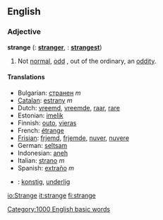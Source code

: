 ==English==

===Adjective===
'''strange'''  ({{compar}}: '''[[stranger]]''', {{superl}}: '''[[strangest]]''')
# Not [[normal]], [[odd]] , out of the ordinary, an [[oddity]].

====Translations====
*Bulgarian: [[странен]] ''m''
*[[Catalan]]: [[estrany]] ''m''
*Dutch: [[vreemd]], [[vreemde]], [[raar]], [[rare]]
*Estonian: [[imelik]]
*Finnish: [[outo]], [[vieras]]
*French: [[étrange]]
*[[Frisian]]: [[frjemd]], [[frjemde]], [[nuver]], [[nuvere]]
*German: [[seltsam]]
*Indonesian: [[aneh]]
*Italian: [[strano]] ''m''
*Spanish: [[extraño]] ''m''
*{{sv}}: [[konstig]], [[underlig]]

[[Category:1000 English basic words]]

[[io:Strange]]
[[it:strange]]
[[fi:strange]]
